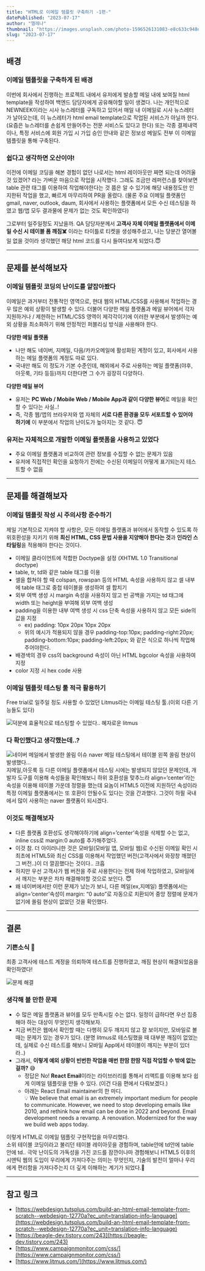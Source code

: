 ```yaml
---
title: "HTML로 이메일 템플릿 구축하기 -1편-"
datePublished: "2023-07-17"
author: "엘레나"
thumbnail: "https://images.unsplash.com/photo-1596526131083-e8c633c948d2?ixlib=rb-4.0.3&ixid=M3wxMjA3fDB8MHxwaG90by1wYWdlfHx8fGVufDB8fHx8fA%3D%3D&auto=format&fit=crop&w=2574&q=80"
slug: "2023-07-17"
---
```


## 배경

### 이메일 템플릿을 구축하게 된 배경

이번에 회사에서 진행하는 프로젝트 내에서 유저에게 발송할 메일 내에 보여질 html template을 작성하여 백엔드 담당자에게 공유해야할 일이 생겼다. 나는 개인적으로 NEWNEEK이라는 시사 뉴스레터를 구독하고 있어서 매일 내 이메일로 시사 뉴스레터가 날아오는데, 이 뉴스레터가 html email template으로 작업된 서비스가 아닐까 한다. (요즘은 뉴스레터를 손쉽게 만들어주는 전문 서비스도 있다고 한다) 또는 각종 결제내역이나, 특정 서비스에 회원 가입 시 가입 승인 안내와 같은 정보성 메일도 전부 이 이메일 템플릿을 통해 구축된다.

### 쉽다고 생각하면 오산이야!

이전에 이메일 코딩을 해본 경험이 없던 나로서는 html 레이아웃만 짜면 되는데 어려울 것 있겠어? 라는 가벼운 마음으로 작업을 시작했다. 그래도 조금만 레퍼런스를 찾아보면 table 관련 태그를 이용하여 작업해야한다는 것 쯤은 알 수 있기에 해당 내용정도만 인지한뒤 작업을 했고, 빠르게 마무리하여 PR을 올렸다. (물론 주요 이메일 플랫폼인 gmail, naver, outlook, daum, 회사에서 사용하는 플랫폼에서 모든 수신 테스팅을 하였고 웹/앱 모두 결과물에 문제가 없는 것도 확인하였다)

그로부터 일주일정도 지났을까. QA 담당자분께서 **고객사 자체 이메일 플랫폼에서 이메일 수신 시 테이블 폼 깨짐☠️** 이라는 타이틀로 티켓을 생성해주셨고, 나는 당분간 열어볼 일 없을 것이라 생각했던 해당 html 코드를 다시 들여다보게 되었다.😇

---

## 문제를 분석해보자

### 이메일 템플릿 코딩의 난이도를 얕잡아봤다

이메일은 과거부터 전통적인 영역으로, 현대 웹의 HTML/CSS를 사용해서 작업하는 경우 많은 예외 상황이 발생할 수 있다. 더불어 다양한 메일 플랫폼과 메일 뷰어에서 각자 지원하거나 / 제한하는 HTML/CSS 영역이 제각각이기에 이러한 부분에서 발생하는 예외 상황을 최소화하기 위해 안정적인 퍼블리싱 방식을 사용해야 한다.

**다양한 메일 플랫폼**

- 나만 해도 네이버, 지메일, 다음/카카오메일에 활성화된 계정이 있고, 회사에서 사용하는 메일 플랫폼의 계정도 따로 있다.
- 국내만 해도 이 정도가 기본 수준인데, 해외에서 주로 사용하는 메일 플랫폼(야후, 아웃룩, 기타 등등)까지 더한다면 그 수가 굉장히 다양하다.

**다양한 메일 뷰어**

- 유저는 **PC Web / Mobile Web / Mobile App과 같이 다양한 뷰어**로 메일을 확인할 수 있다는 사실..!
- 즉, 각종 웹/앱의 브라우저와 앱 자체의 **서로 다른 환경을 모두 서포트할 수 있어야 하기에** 이 부분에서 작업의 난이도가 높아지는 것 같다. 😇

### 유저는 자체적으로 개발한 이메일 플랫폼을 사용하고 있었다

- 주요 이메일 플랫폼과 비교하여 관련 정보를 수집할 수 없는 문제가 있음
- 유저에 직접적인 확인을 요청하기 전에는 수신된 이메일이 어떻게 표기되는지 테스트할 수 없음

---

## 문제를 해결해보자

### 이메일 템플릿 작성 시 주의사항 준수하기

제일 기본적으로 지켜야 할 사항은, 모든 이메일 플랫폼과 뷰어에서 동작할 수 있도록 하위호환성을 지키기 위해 **최신 HTML, CSS 문법 사용을 지양해야 한다는 것**과 **인라인 스타일링**을 적용해야 한다는 것이다.

- 이메일 클라이언트에 적합한 Doctype을 설정 (XHTML 1.0 Transitional doctype)
- table, tr, td와 같은 table 태그를 이용
- 셀을 합쳐야 할 때 colspan, rowspan 등의 HTML 속성을 사용하지 않고 셀 내부에 table 태그로 중첩 테이블을 생성하여 셀 합치기
- 외부 여백 생성 시 margin 속성을 사용하지 않고 빈 공백을 가지는 td 태그에 width 또는 height을 부여해 외부 여백 생성
- padding을 이용한 내부 여백 생성 시 css 단축 속성을 사용하지 않고 모든 side의 값을 지정
  - ex) padding: 10px 20px 10px 20px
  - 위의 예시가 적용되지 않을 경우 padding-top:10px; padding-right:20px; padding-bottom:10px; padding-left:20px; 와 같은 식으로 하나씩 작업해주어야한다.
- 배경색의 경우 css의 background 속성이 아닌 HTML bgcolor 속성을 사용하여 지정
- color 지정 시 hex code 사용

### 이메일 템플릿 테스팅 툴 적극 활용하기

Free trial로 일주일 정도 사용할 수 있었던 Litmus라는 이메일 테스팅 툴.(이외 다른 기능들도 있다)

![덕분에 효율적으로 테스팅할 수 있었다.. 혜자로운 litmus](./litmus.png)

### 다 확인했다고 생각했는데..?

![네이버 메일에서 발생한 쏠림 이슈](./navermail_error.png)
naver 메일 테스팅에서 테이블 왼쪽 쏠림 현상이 발생했다…<br />
지메일,아웃룩 등 다른 이메일 플랫폼에서 테스팅 시에는 발생되지 않았던 문제인데, 개발자 도구를 이용해 속성들을 확인해보니
하위 호환성을 맞추느라 align=’center’라는 속성을 이용해 테이블 가운데 정렬을 했는데 요놈이 HTML5 이전에 지원하던 속성이라 특정 이메일 플랫폼에서는 또 호환이 안될수도 있다는 것을 간과했다. 그것이 하필 국내에서 많이 사용하는 naver 플랫폼이 되시겠다.

### 이것도 해결해보자

- 다른 플랫폼 호환성도 생각해야하기에 align=’center’속성을 삭제할 수는 없고, inline css로 margin:0 auto를 추가해주었다.
- 이것 참. 더 아이러니한 것은 모바일(모바일 앱, 모바일 웹)로 수신된 이메일 확인 시 최초에 HTML5와 최신 CSS를 이용해서 작업했던 버전(고객사에서 와장창 깨졌던 그 버전..)이 더 깔끔했다는 것이다.. 크흡
- 하지만 우선 고객사가 웹 버전을 주로 사용한다는 전제 하에 작업하였고, 모바일에서 깨지는 부분은 차차 해결해야할 것으로 보인다. 😇
- 왜 네이버에서만 이런 문제가 났는가 보니, 다른 메일(ex,지메일) 플랫폼에서는 align=’center’속성이 margin: “0 auto”로 자동으로 치환되어 중앙 정렬에 문제가 없기에 쏠림 현상이 없었던 것을 확인했다.

---

## 결론

### 기쁜소식 🌟 

최종 고객사에 테스트 계정을 의뢰하여 테스트를 진행하였고, 깨짐 현상이 해결되었음을 확인하였다!

![문제 해결](./endusermail_success.png)

### 생각해 볼 만한 문제

- 수 많은 메일 플랫폼과 뷰어를 모두 만족시킬 수는 없다. 일정이 급하다면 우선 집중해야 하는 대상이 무엇인지 생각해보자.
- 지금 버전은 웹에서 확인할 때는 다행히 모두 깨지지 않고 잘 보이지만, 모바일로 볼 때는 문제가 있는 경우가 있다. (분명 litmus로 테스팅했을 때 대부분 깨짐이 없었는데, 실제로 수신 테스트를 해보니 모바일 App에서 테이블이 깨지는 부분이 있더라..)
- 그래서, **이렇게 예외 상황이 빈번한 작업을 매번 한땀 한땀 직접 작업할 수 밖에 없는걸까?** 😅
  - 정답은 No! **React Email**이라는 라이브러리를 통해서 리액트를 이용해 보다 쉽게 이메일 템플릿을 만들 수 있다. (이건 다음 편에서 다뤄보겠다.)
  - 아래는 React Email maintainer의 한 마디.
    <aside>
      💡 We believe that email is an extremely important medium for people to
      communicate. However, we need to stop developing emails like 2010, and
      rethink how email can be done in 2022 and beyond. Email development needs
      a revamp. A renovation. Modernized for the way we build web apps today.
    </aside>

이렇게 HTML로 이메일 템플릿 구현작업을 마무리했다.<br />
소위 테이블 코딩이라고 불리던 테이블 레이아웃을 경험하며, table안에 td안에 table안에 td.. 극악 난이도의 가독성을 가진 코드를 잠깐이나마 경험해보니 HTML5 이후의 시맨틱 웹의 도입이 우리에게 가져다주는 의미는 무엇인지, 기술의 발전이 얼마나 우리에게 편리함을 가져다주는지 더 깊게 이해하는 계기가 되었다.🥲

---

## 참고 링크

- [https://webdesign.tutsplus.com/build-an-html-email-template-from-scratch--webdesign-12770a?ec_unit=translation-info-language](https://webdesign.tutsplus.com/build-an-html-email-template-from-scratch--webdesign-12770a?ec_unit=translation-info-language)
- [https://beagle-dev.tistory.com/243](https://beagle-dev.tistory.com/243)
- [https://www.campaignmonitor.com/css/](https://www.campaignmonitor.com/css/)
- [https://www.litmus.com/](https://www.litmus.com/)
